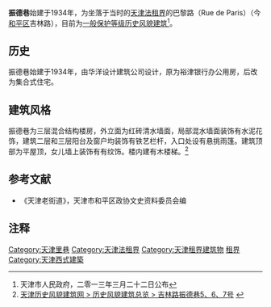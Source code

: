 {{天津历史风貌建筑|
省区市 = 天津市 |
名称 = 振德巷 |
图片 = [[File:吉林路振德巷5、6、7号全景.jpg|200px]] |
编号 = 0130406 |
等级 = 一般保护 |
时代 = 1934年|
所在 = [[天津市|天津市]][[和平区_(天津市)|和平区]] |
公布 = 2013年3月22日 |
}}

'''振德巷'''始建于1934年，为坐落于当时的[[天津法租界|天津法租界]]的巴黎路（Rue de Paris）（今[[和平区_(天津市)|和平区]]吉林路），目前为[[天津历史风貌建筑|一般保护等级历史风貌建筑]]<ref>天津市人民政府，二零一三年三月二十二日公布</ref>。

== 历史 ==
振德巷始建于1934年，由华洋设计建筑公司设计，原为裕津银行办公用房，后改为集合式住宅。

== 建筑风格 ==
振德巷为三层混合结构楼房，外立面为红砖清水墙面，局部混水墙面装饰有水泥花饰，建筑二层和三层阳台及窗户均装饰有铁艺栏杆，入口处设有悬挑雨篷。建筑顶部为平屋顶，女儿墙上装饰有有纹饰。楼内建有木楼梯。<ref>[http://www.fmjz.cn/Lists/1/DispForm.aspx?ID=181 天津历史风貌建筑网 > 历史风貌建筑总览 > 吉林路振德巷5、6、7号] {{webarchive|url=https://web.archive.org/web/20140203211444/http://www.fmjz.cn/Lists/1/DispForm.aspx?ID=181 |date=2014-02-03 }}</ref>

== 参考文献 ==
*《天津老街道》，天津市和平区政协文史资料委员会编

== 注释 ==
<div class="references-small">
<references></references>
</div>

{{天津近代历史文化专题}}

[[Category:天津里巷|Category:天津里巷]]
[[Category:天津法租界|Category:天津法租界]]
[[Category:天津租界建筑物|Category:天津租界建筑物]]
[[Category:中国近代建筑|租界]]
[[Category:天津西式建築|Category:天津西式建築]]